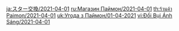 {{Paimon's Bargains
|time_start = 2021-04-01 04:00:00
|time_end   = 2021-05-01 03:59:59
|shop=
{{Shop|Razor|34|1|type=Character}}
{{Shop|Amber|34|1|type=Character}}
{{Shop|Royal Longsword|24|3|type=Weapon}}
{{Shop|Royal Greatsword|24|3|type=Weapon}}
{{Shop|Royal Spear|24|3|type=Weapon}}
{{Shop|Royal Grimoire|24|3|type=Weapon}}
{{Shop|Royal Bow|24|3|type=Weapon}}
}}
<noinclude>
[[ja:スター交換/2021-04-01]]
[[ru:Магазин Паймон/2021-04-01]]
[[th:ร้านค้า Paimon/2021-04-01]]
[[uk:Угода з Паймон/01-04-2021]]
[[vi:Đổi Bụi Ánh Sáng/2021-04-01]]
</noinclude>
